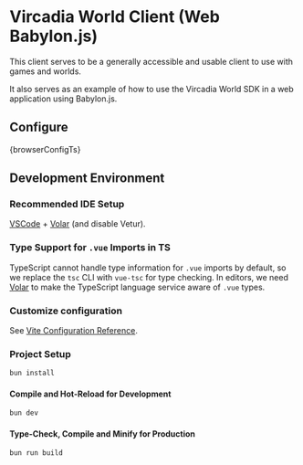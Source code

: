 

# Vircadia World Client (Web Babylon.js)

This client serves to be a generally accessible and usable client to use with games and worlds.

It also serves as an example of how to use the Vircadia World SDK in a web application using Babylon.js.

## Configure

<CodeBlock language="typescript" title="vircadia.browser.config.ts">
  {browserConfigTs}
</CodeBlock>

## Development Environment

### Recommended IDE Setup

[VSCode](https://code.visualstudio.com/) + [Volar](https://marketplace.visualstudio.com/items?itemName=Vue.volar) (and disable Vetur).

### Type Support for `.vue` Imports in TS

TypeScript cannot handle type information for `.vue` imports by default, so we replace the `tsc` CLI with `vue-tsc` for type checking. In editors, we need [Volar](https://marketplace.visualstudio.com/items?itemName=Vue.volar) to make the TypeScript language service aware of `.vue` types.

### Customize configuration

See [Vite Configuration Reference](https://vite.dev/config/).

### Project Setup

```sh
bun install
```

#### Compile and Hot-Reload for Development

```sh
bun dev
```

#### Type-Check, Compile and Minify for Production

```sh
bun run build
```
